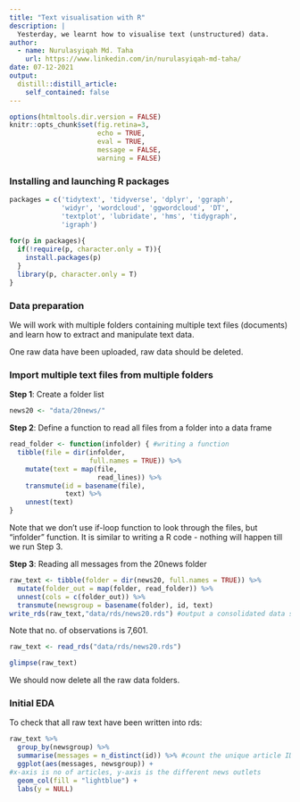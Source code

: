 ```yaml
---
title: "Text visualisation with R"
description: |
  Yesterday, we learnt how to visualise text (unstructured) data.
author:
  - name: Nurulasyiqah Md. Taha
    url: https://www.linkedin.com/in/nurulasyiqah-md-taha/
date: 07-12-2021
output:
  distill::distill_article:
    self_contained: false
---
```



```r
options(htmltools.dir.version = FALSE)
knitr::opts_chunk$set(fig.retina=3,
                      echo = TRUE, 
                      eval = TRUE,
                      message = FALSE,
                      warning = FALSE)
```

### Installing and launching R packages

```r
packages = c('tidytext', 'tidyverse', 'dplyr', 'ggraph',
             'widyr', 'wordcloud', 'ggwordcloud', 'DT',
             'textplot', 'lubridate', 'hms', 'tidygraph',
             'igraph')
              
for(p in packages){
  if(!require(p, character.only = T)){
    install.packages(p)
  }
  library(p, character.only = T)
}
```

### Data preparation

We will work with multiple folders containing multiple text files (documents) and learn how to extract and manipulate text data. 

One raw data have been uploaded, raw data should be deleted.

### Import multiple text files from multiple folders

**Step 1**: Create a folder list

```r
news20 <- "data/20news/"
```

**Step 2**: Define a function to read all files from a folder into a data frame

```r
read_folder <- function(infolder) { #writing a function
  tibble(file = dir(infolder,
                    full.names = TRUE)) %>%
    mutate(text = map(file,
                      read_lines)) %>%
    transmute(id = basename(file),
              text) %>%
    unnest(text)
}
```

Note that we don't use if-loop function to look through the files, but "infolder" function. It is similar to writing a R code - nothing will happen till we run Step 3.

**Step 3**: Reading all messages from the 20news folder

```r
raw_text <- tibble(folder = dir(news20, full.names = TRUE)) %>%
  mutate(folder_out = map(folder, read_folder)) %>%
  unnest(cols = c(folder_out)) %>%
  transmute(newsgroup = basename(folder), id, text)
write_rds(raw_text,"data/rds/news20.rds") #output a consolidated data set of raw text in .rds format
```

Note that no. of observations is 7,601.

```r
raw_text <- read_rds("data/rds/news20.rds")

glimpse(raw_text)
```

We should now delete all the raw data folders.

### Initial EDA

To check that all raw text have been written into rds:

```r
raw_text %>%
  group_by(newsgroup) %>%
  summarise(messages = n_distinct(id)) %>% #count the unique article ID
  ggplot(aes(messages, newsgroup)) +
#x-axis is no of articles, y-axis is the different news outlets
  geom_col(fill = "lightblue") +
  labs(y = NULL)
```
